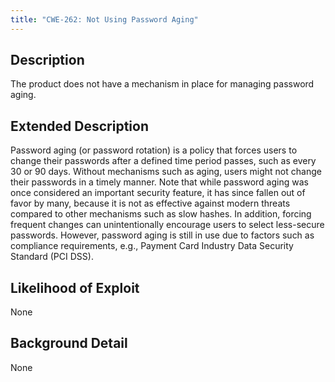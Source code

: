 ```yaml
---
title: "CWE-262: Not Using Password Aging"
---
```


## Description
The product does not have a mechanism in place for managing password aging.

## Extended Description

Password aging (or password rotation) is a policy that forces users to change their passwords after a defined time period passes, such as every 30 or 90 days. Without mechanisms such as aging, users might not change their passwords in a timely manner.
Note that while password aging was once considered an important security feature, it has since fallen out of favor by many, because it is not as effective against modern threats compared to other mechanisms such as slow hashes. In addition, forcing frequent changes can unintentionally encourage users to select less-secure passwords. However, password aging is still in use due to factors such as compliance requirements, e.g., Payment Card Industry Data Security Standard (PCI DSS).


## Likelihood of Exploit
None

## Background Detail
None
        